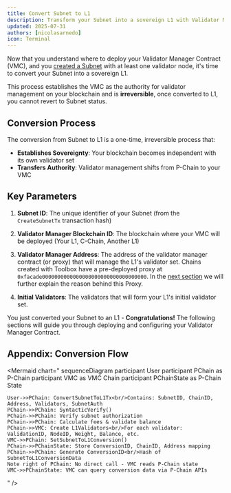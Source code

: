 ```yaml
---
title: Convert Subnet to L1
description: Transform your Subnet into a sovereign L1 with Validator Manager contract integration
updated: 2025-07-31
authors: [nicolasarnedo]
icon: Terminal
---
```


Now that you understand where to deploy your Validator Manager Contract (VMC), and you [created a Subnet](/academy/permissioned-l1s/01-introduction/03-create-subnet) with at least one validator node, it's time to convert your Subnet into a sovereign L1. 

This process establishes the VMC as the authority for validator management on your blockchain and is **irreversible**, once converted to L1, you cannot revert to Subnet status.

## Conversion Process

The conversion from Subnet to L1 is a one-time, irreversible process that:

- **Establishes Sovereignty**: Your blockchain becomes independent with its own validator set
- **Transfers Authority**: Validator management shifts from P-Chain to your VMC

## Key Parameters

1. **Subnet ID**: The unique identifier of your Subnet (from the `CreateSubnetTx` transaction hash)

2. **Validator Manager Blockchain ID**: The blockchain where your VMC will be deployed (Your L1, C-Chain, Another L1)

3. **Validator Manager Address**: The address of the validator manager contract (or proxy) that will manage the L1's validator set. Chains created with Toolbox have a pre-deployed proxy at `0xfacade0000000000000000000000000000000000`. In the [next section](/academy/permissioned-l1s/03-validator-manager/03-deploy-proxy-contract) we will further explain the reason behind this Proxy.

4. **Initial Validators**: The validators that will form your L1's initial validator set.

<ToolboxMdxWrapper walletMode="c-chain">
    <ConvertToL1 />
</ToolboxMdxWrapper>

You just converted your Subnet to an L1  - **Congratulations!** The following sections will guide you through deploying and configuring your Validator Manager Contract.

## Appendix: Conversion Flow

<Mermaid
  chart="
sequenceDiagram
    participant User
    participant PChain as P-Chain
    participant VMC as VMC Chain
    participant PChainState as P-Chain State

    User->>PChain: ConvertSubnetToL1Tx<br/>Contains: SubnetID, ChainID, Address, Validators, SubnetAuth
    PChain->>PChain: SyntacticVerify()
    PChain->>PChain: Verify subnet authorization
    PChain->>PChain: Calculate fees & validate balance
    PChain->>VMC: Create L1Validators<br/>For each validator: ValidationID, NodeID, Weight, Balance, etc.
    VMC->>PChain: SetSubnetToL1Conversion()
    PChain->>PChainState: Store ConversionID, ChainID, Address mapping
    PChain->>PChain: Generate ConversionID<br/>Hash of SubnetToL1ConversionData
    Note right of PChain: No direct call - VMC reads P-Chain state
    VMC->>PChainState: VMC can query conversion data via P-Chain APIs
"
/>

 